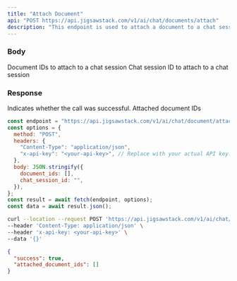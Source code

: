 ```yaml
---
title: "Attach Document"
api: "POST https://api.jigsawstack.com/v1/ai/chat/documents/attach"
description: "This endpoint is used to attach a document to a chat session."
---
```


### Body

<ParamField body="document_ids" type="array<string>">
  Document IDs to attach to a chat session
</ParamField>

<ParamField body="chat_session_id" type="string">
  Chat session ID to attach to a chat session
</ParamField>

<Snippet file="header.mdx" />

### Response

<ResponseField name="success" type="boolean">
  Indicates whether the call was successful.
</ResponseField>

<ResponseField name="attached_document_ids" type="string">
  Attached document IDs
</ResponseField>

<RequestExample>

```javascript Node.js
const endpoint = "https://api.jigsawstack.com/v1/ai/chat/document/attach";
const options = {
  method: "POST",
  headers: {
    "Content-Type": "application/json",
    "x-api-key": "<your-api-key>", // Replace with your actual API key.
  },
  body: JSON.stringify({
    document_ids: [],
    chat_session_id: "",
  }),
};
const result = await fetch(endpoint, options);
const data = await result.json();
```

```bash cURL
curl --location --request POST 'https://api.jigsawstack.com/v1/ai/chat/documents/attach' \
--header 'Content-Type: application/json' \
--header 'x-api-key: <your-api-key>' \
--data '{}'
```

</RequestExample>

<ResponseExample>

```json Response
{
  "success": true,
  "attached_document_ids": []
}
```

</ResponseExample>
